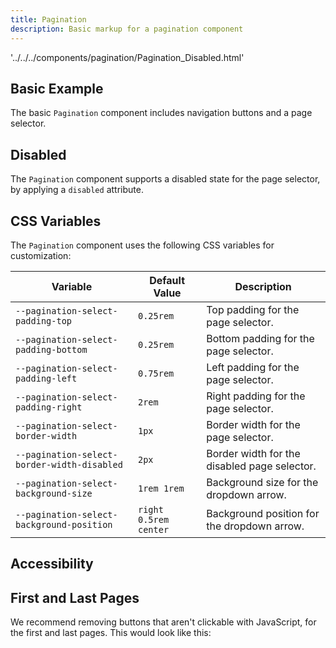 ```yaml
---
title: Pagination
description: Basic markup for a pagination component
---
```


'../../../components/pagination/Pagination_Disabled.html'

## Basic Example

The basic `Pagination` component includes navigation buttons and a page selector.

<ShowComponent filePath="./src/components/pagination/Pagination.html">
  <Pagination />
</ShowComponent>


## Disabled

The `Pagination` component supports a disabled state for the page selector, by applying a `disabled` attribute. 

<ShowComponent filePath="./src/components/pagination/Pagination_Disabled.html">
  <PaginationDisabled />
</ShowComponent>

## CSS Variables

The `Pagination` component uses the following CSS variables for customization:

| Variable                              | Default Value       | Description                                   |
|---------------------------------------|---------------------|-----------------------------------------------|
| `--pagination-select-padding-top`     | `0.25rem`           | Top padding for the page selector.           |
| `--pagination-select-padding-bottom`  | `0.25rem`           | Bottom padding for the page selector.        |
| `--pagination-select-padding-left`    | `0.75rem`           | Left padding for the page selector.          |
| `--pagination-select-padding-right`   | `2rem`              | Right padding for the page selector.         |
| `--pagination-select-border-width`    | `1px`               | Border width for the page selector.          |
| `--pagination-select-border-width-disabled` | `2px`         | Border width for the disabled page selector. |
| `--pagination-select-background-size` | `1rem 1rem`         | Background size for the dropdown arrow.      |
| `--pagination-select-background-position` | `right 0.5rem center` | Background position for the dropdown arrow. |


## Accessibility

## First and Last Pages

We recommend removing buttons that aren't clickable with JavaScript, for the first and last pages. This would look like this:


<ShowComponent filePath="./src/components/pagination/Pagination_End.html">
  <PaginationEnd />
</ShowComponent>
